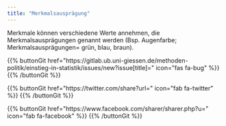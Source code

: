 ```yaml
---
title: "Merkmalsausprägung"
---
```


Merkmale können verschiedene Werte annehmen, die Merkmalsausprägungen genannt werden (Bsp. Augenfarbe; Merkmalsausprägungen= grün, blau, braun).

{{% buttonGit href=\"https\:\/\/gitlab.ub.uni-giessen.de\/methoden-politik\/einstieg-in-statistik\/issues\/new?issue[title]=\" icon=\"fas fa-bug\" %}} {{% /buttonGit %}} 

{{% buttonGit href=\"https\:\/\/twitter.com\/share?url=\" icon=\"fab fa-twitter\" %}} {{% /buttonGit %}}

{{% buttonGit href=\"https\:\/\/www.facebook.com\/sharer\/sharer.php?u=\" icon=\"fab fa-facebook\" %}} {{% /buttonGit %}}